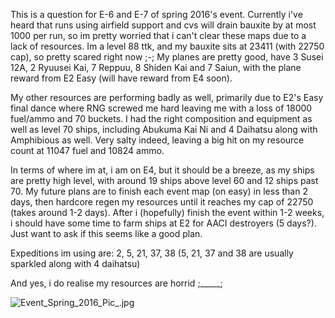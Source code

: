 <span style="font-weight:normal;">This is a question for E-6 and E-7 of spring 2016's event. Currently i've heard that runs using airfield support and cvs will drain bauxite by at most 1000 per run, so im pretty worried that i can't clear these maps due to a lack of resources. Im a level 88 ttk, and my bauxite sits at 23411 (with 22750 cap), so pretty scared right now ;-; My planes are pretty good, have 3 Susei 12A, 2 Ryuusei Kai, 7 Reppuu, 8 Shiden Kai and 7 Saiun, with the plane reward from E2 Easy (will have reward from E4 soon).</span>

<span style="font-weight:normal;">My other resources are performing badly as well, primarily due to E2's Easy final dance where RNG screwed me hard leaving me with a loss of 18000 fuel/ammo and 70 buckets. I had the right composition and equipment as well as level 70 ships, including Abukuma Kai Ni and 4 Daihatsu along with Amphibious as well. Very salty indeed, leaving a big hit on my resource count at 11047 fuel and 10824 ammo.</span>

In terms of where im at, i am on E4, but it should be a breeze, as my ships are pretty high level, with around 19 ships above level 60 and 12 ships past 70. My future plans are to finish each event map (on easy) in less than 2 days, then hardcore regen my resources until it reaches my cap of 22750 (takes around 1-2 days). After i (hopefully) finish the event within 1-2 weeks, i should have some time to farm ships at E2 for AACI destroyers (5 days?). Just want to ask if this seems like a good plan.

Expeditions im using are: 2, 5, 21, 37, 38 (5, 21, 37 and 38 are usually sparkled along with 4 daihatsu)

And yes, i do realise my resources are horrid ;_____; 

[[File:Event_Spring_2016_Pic_.jpg|right]]<ac_metadata title="My resource management for Spring 2016 Event (Need help and advice)"> </ac_metadata>